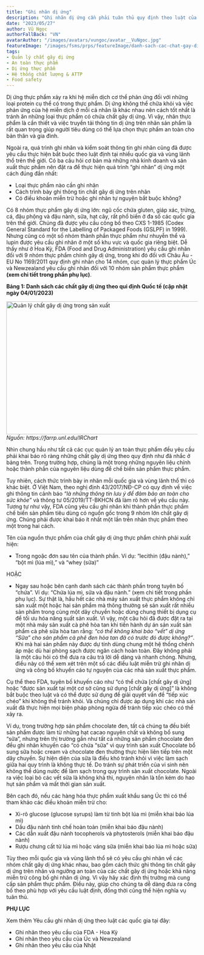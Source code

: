 ```yaml
---
title: "Ghi nhãn dị ứng" 
description: "Ghi nhãn dị ứng cần phải tuân thủ quy định theo luật của từng quốc gia và vùng lãnh thổ. Nhìn chung việc ghi nhãn dị ứng yêu cầu nhà sản xuất kinh doanh thực phẩm phải liệt kê rõ ràng và chính xác thành phần gây dị ứng. Bên cạch đó, cũng có một số điều khoản miễn trừ ghi nhãn chất gây dị ứng."
date: "2023/05/27"
author: Vũ Ngọc 
authorFallBack: "VN"
avatarAuthor: "/images/avatars/vungoc/avatar__VuNgoc.jpg"
featureImage: "/images/fsms/prps/featureImage/danh-sach-cac-chat-gay-di-ung-theo-qui-dinh-quoc-te.svg"
tags: 
- Quản lý chất gây dị ứng 
- An toàn thực phẩm 
- Dị ứng thực phẩm 
- Hệ thống chất lượng & ATTP  
- Food safety 
---
```


Dị ứng thực phẩm xảy ra khi hệ miễn dịch cơ thể phản ứng đối với những loại protein cụ thể có trong thực phẩm. Dị ứng không thể chữa khỏi và việc phản ứng của hệ miễn dịch ở mỗi cá nhân là khác nhau nên cách tốt nhất là tránh ăn những loại thực phẩm có chứa chất gây dị ứng. Vì vậy, nhãn thực phẩm là cần thiết và việc truyền tải thông tin dị ứng trên nhãn sản phẩm là rất quan trọng giúp người tiêu dùng có thể lựa chọn thực phẩm an toàn cho bản thân và gia đình. 

Ngoài ra, quá trình ghi nhãn và kiểm soát thông tin ghi nhãn cũng đã được yêu cầu thực hiện bắt buộc theo luật định tại nhiều quốc gia và vùng lãnh thổ trên thế giới. Có ba câu hỏi cơ bản mà những nhà kinh doanh và sản xuất thực phẩm nên đặt ra để thực hiện quá trình “ghi nhãn” dị ứng một cách đúng đắn nhất:

- Loại thực phẩm nào cần ghi nhãn
- Cách trình bày ghi thông tin chất gây dị ứng trên nhãn
- Có điều khoản miễn trừ hoặc ghi nhãn tự nguyện bắt buộc không?

Có 8 nhóm thực phẩm gây dị ứng lớn: ngũ cốc chứa gluten, giáp xác, trứng, cá, đậu phộng và đậu nành, sữa, hạt cây, rất phổ biến ở đa số các quốc gia trên thế giới. Chúng đã được yêu cầu công bố theo CXS 1-1985 (Codex General Standard for the Labelling of Packaged Foods (GSLPF) in 1999). Nhưng cũng có một số nhóm thành phần thực phẩm như nhuyễn thể và lupin được yêu cầu ghi nhãn ở một số khu vực và quốc gia riêng biệt. Dễ thấy như ở Hoa Kỳ, FDA (Food and Drug Administration) yêu cầu ghi nhãn đối với 9 nhóm thực phẩm chính gây dị ứng, trong khi đó đối với Châu Âu - EU No 1169/2011 quy định ghi nhãn cho 14 nhóm, cục quản lý thực phẩm Úc và Newzealand yêu cầu ghi nhãn đối với 10 nhóm sản phẩm thực phẩm **(xem chi tiết trong phần phụ lục)**.

<DivCenter> <b>Bảng 1: Danh sách các chất gây dị ứng theo qui định Quốc tế (cập nhật ngày 04/01/2023)</b> </DivCenter>

<DivCenter>
<Image src="/images/fsms/prps/featureImage/danh-sach-cac-chat-gay-di-ung-theo-qui-dinh-quoc-te.svg" 
width="800" 
height="350" 
alt="Quản lý chất gây dị ứng trong sản xuất" 
className="rounded-lg !mb-0"/>
</DivCenter>

<DivRight>
<span className="mr-2"><i>Nguồn: </i></span>
<Link href="https://farrp.unl.edu/IRChart">
<i>https://farrp.unl.edu/IRChart</i>
</Link>
</DivRight>

Nhìn chung hầu như tất cả các cục quản lý an toàn thực phẩm đều yêu cầu phải khai báo rõ ràng những chất gây dị ứng theo quy định như đã nhắc ở bảng trên. Trong trường hợp, chúng là một trong những nguyên liệu chính hoặc thành phần của nguyên liệu dùng để chế biến sản phẩm thực phẩm. 

Tuy nhiên, cách thức trình bày in nhãn mỗi quốc gia và vùng lãnh thổ thì có khác biệt. Ở Việt Nam, theo nghị định 43/2017/NĐ-CP có quy định về việc ghi thông tin cảnh báo *“là những thông tin lưu ý để đảm bảo an toàn cho sức khỏe”* và thông tư 05/2019/TT-BKHCN đã làm rõ hơn về yêu cầu này. Tương tự như vậy, FDA cũng yêu cầu ghi nhãn khi thành phần thực phẩm chế biến sản phẩm tiêu dùng có nguồn gốc trong 9 nhóm lớn chất gây dị ứng. Chúng phải được khai báo ít nhất một lần trên nhãn thực phẩm theo một trong hai cách.

Tên của nguồn thực phẩm của chất gây dị ứng thực phẩm chính phải xuất hiện:

- Trong ngoặc đơn sau tên của thành phần.
Ví dụ: “lecithin (đậu nành),” “bột mì (lúa mì),” và “whey (sữa)”

HOẶC

- Ngay sau hoặc bên cạnh danh sách các thành phần trong tuyên bố “chứa”.
Ví dụ: “Chứa lúa mì, sữa và đậu nành.”
 (xem chi tiết trong phần phụ lục).
Sự thật là, hầu hết các nhà máy sản xuất thực phẩm không chỉ sản xuất một hoặc hai sản phẩm mà thông thường sẽ sản xuất rất nhiều sản phẩm trong cùng một dây chuyền hoặc dùng chung thiết bị dụng cụ để tối ưu hóa năng suất sản xuất. Vì vậy, một câu hỏi đã được đặt ra tại một nhà máy sản xuất cà phê hòa tan khi tiến hành dự án sản xuất sản phẩm cà phê sữa hòa tan rằng: *“có thể không khai báo “vết” dị ứng “Sữa” cho sản phẩm cà phê đen hòa tan đã có trước đó được không?”*. Khi mà hai sản phẩm này được dự tính dùng chung một hệ thống chênh áp mặc dù hai phòng sạch được ngăn cách hoàn toàn. Đây không phải là một câu hỏi có thể đưa ra câu trả lời dễ dàng và nhanh chóng. Nhưng, điều này có thể xem xét trên một số các điều luật miễn trừ ghi nhãn dị ứng và công bố khuyến cáo tự nguyện của các nhà sản xuất thực phẩm. 

Cụ thể theo FDA, tuyên bố khuyến cáo như “có thể chứa [chất gây dị ứng] hoặc “được sản xuất tại một cơ sở cũng sử dụng [chất gây dị ứng]” là không bắt buộc theo luật và có thể được sử dụng để giải quyết vấn đề “tiếp xúc chéo” khi không thể tránh khỏi. Và chúng chỉ được áp dụng khi các nhà sản xuất đã thực hiện mọi biện pháp phòng ngừa để tránh tiếp xúc chéo có thể xảy ra. 

Ví dụ, trong trường hợp sản phẩm chocolate đen, tất cả chúng ta đều biết sản phẩm được làm từ những hạt cacao nguyên chất và không bổ sung “sữa”, nhưng trên thị trường gần như tất cả những sản phẩm chocolate đen đều ghi nhãn khuyến cáo “có chứa “sữa” vì quy trình sản xuất Chocolate bổ sung sữa hoặc cream và chocolate đen thường thực hiện liên tiếp trên một dây chuyền. Sự hiện diện của sữa là điều khó tránh khỏi vì việc làm sạch giữa hai quy trình là không thực tế. Do tránh sự phát triển của vi sinh nên không thể dùng nước để làm sạch trong quy trình sản xuất chocolate. Ngoài ra việc loại bỏ các vết sữa là không khả thi, nguyên nhân là tốn kém do hao hụt sản phẩm và mất thời gian sản xuất. 

Bên cạch đó, nếu các hàng hóa thực phẩm xuất khẩu sang Úc thì có thể tham khảo các điều khoản miễn trừ cho:

- Xi-rô glucose (glucose syrups) làm từ tinh bột lúa mì (miễn khai báo lúa mì)
- Dầu đậu nành tinh chế hoàn toàn (miễn khai báo đậu nành)
- Các dẫn xuất đậu nành tocopherols và phytosterols (miễn khai báo đậu nành)
- Rượu chưng cất từ lúa mì hoặc váng sữa (miễn khai báo lúa mì hoặc sữa)

Tùy theo mỗi quốc gia và vùng lãnh thổ sẽ có yêu cầu ghi nhãn về các nhóm chất gây dị ứng khác nhau, bao gồm cách thức ghi thông tin chất gây dị ứng trên nhãn và ngưỡng an toàn của các chất gây dị ứng hoặc khả năng miễn trừ công bố ghi nhãn dị ứng. Vì vậy hãy xác định thị trường mà cung cấp sản phẩm thực phẩm. Điều này, giúp cho chúng ta dễ dàng đưa ra công bố theo phù hợp với yêu cầu luật định, đồng thời cũng thể hiện nghĩa vụ tuân thủ. 

**PHỤ LỤC** 

Xem thêm Yêu cầu ghi nhãn dị ứng theo luật các quốc gia tại đây:

<ul>

<li>
<Link href="/fsms/prps/quan-ly-di-ung/ghi-nhan-di-ung-theo-luat-hoa-ky">
Ghi nhãn theo yêu cầu của FDA - Hoa Kỳ
</Link>
</li>

<li>
<Link href="/fsms/prps/quan-ly-di-ung/ghi-nhan-di-ung-theo-luat-australia-va-newzealand">
Ghi nhãn theo yêu cầu của Úc và Newzealand
</Link>
</li>

<li>
<Link href="/fsms/prps/quan-ly-di-ung/ghi-nhan-di-ung-theo-yeu-cau-cua-nhat">
Ghi nhãn theo yêu cầu của Nhật
</Link>
</li>

</ul>
